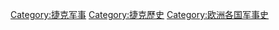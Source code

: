[[Category:捷克军事|Category:捷克军事]]
[[Category:捷克歷史|Category:捷克歷史]]
[[Category:欧洲各国军事史|Category:欧洲各国军事史]]